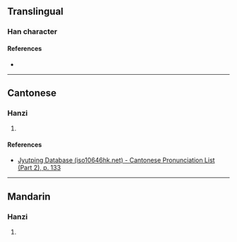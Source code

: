 {{character info}}
==Translingual==

===Han character===
{{Han char|rn=75|rad=木|as=17|sn=21|four=|canj=DTVD|ids=⿰檂木}}

====References====
* {{Han ref|kx=0562.320|dkj=15901|dj=0951.110|hdz=21321.020|uh=6B01|ud=27393}}

----

==Cantonese==

===Hanzi===
{{yue-hanzi|jyut=[[nung4]]|y=nung4}}

# {{rfdef|yue|sort=木17}}

====References====
* [http://www.iso10646hk.net/jp/document/download.jsp Jyutping Database (iso10646hk.net) - Cantonese Pronunciation List (Part 2), p. 133]

----

==Mandarin==

===Hanzi===
{{cmn-hanzi|pin=[[nóng]] ([[nong2]])|wg=nung<sup>2</sup>}}

# {{rfdef|cmn|sort=木17}}